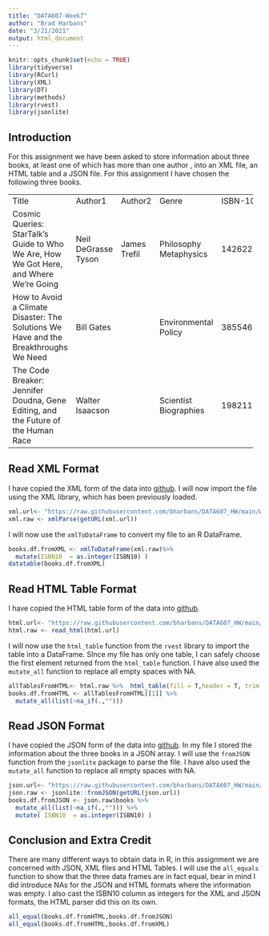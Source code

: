 ```yaml
---
title: "DATA607-Week7"
author: "Brad Harbans"
date: "3/21/2021"
output: html_document
---
```


```r
knitr::opts_chunk$set(echo = TRUE)
library(tidyverse)
library(RCurl)
library(XML)
library(DT)
library(methods)
library(rvest)
library(jsonlite)
```

## Introduction

For this assignment we have been asked to store information about three books, at least one of which has more than one author , into an XML file, an HTML table and a JSON file. For this assignment I have chosen the following three books.

+--------------------------------------------------------------------------------------+---------------------+--------------+------------------------+------------+----------+----------------------+
| Title                                                                                | Author1             | Author2      | Genre                  | ISBN-10    | Language | Publisher            |
+--------------------------------------------------------------------------------------+---------------------+--------------+------------------------+------------+----------+----------------------+
| Cosmic Queries: StarTalk's Guide to Who                                              | Neil DeGrasse Tyson | James Trefil | Philosophy Metaphysics | 1426221770 | English  | National Geographic  |
| We Are, How We Got Here, and Where We're Going                                       |                     |              |                        |            |          |                      |
+--------------------------------------------------------------------------------------+---------------------+--------------+------------------------+------------+----------+----------------------+
| How to Avoid a Climate Disaster: The Solutions We Have and the Breakthroughs We Need | Bill Gates          |              | Environmental Policy   | 385546130  | English  | Knopf                |
+--------------------------------------------------------------------------------------+---------------------+--------------+------------------------+------------+----------+----------------------+
| The Code Breaker: Jennifer Doudna, Gene Editing, and the Future of the Human Race    | Walter Isaacson     |              | Scientist Biographies  | 1982115858 | English  | Simon and Schuster     |
+--------------------------------------------------------------------------------------+---------------------+--------------+------------------------+------------+----------+----------------------+


## Read XML Format

I have copied the XML form of the data into [github](https://raw.githubusercontent.com/bharbans/DATA607_HW/main/Week%207/books.xml). I will now import the file using the XML library, which has been previously loaded.

```r
xml.url<- "https://raw.githubusercontent.com/bharbans/DATA607_HW/main/Week%207/books.xml"
xml.raw <- xmlParse(getURL(xml.url))
```


I will now use the `xmlToDataFrame` to convert my file to an R DataFrame. 
```r
books.df.fromXML <- xmlToDataFrame(xml.raw)%>% 
  mutate(ISBN10  = as.integer(ISBN10) )
datatable(books.df.fromXML) 
```


## Read HTML Table Format
I have copied the HTML table form of the data into [github](https://raw.githubusercontent.com/bharbans/DATA607_HW/main/Week%207/books.html). 
```r
html.url<- "https://raw.githubusercontent.com/bharbans/DATA607_HW/main/Week%207/books.html"
html.raw <- read_html(html.url)
```

I will now use the `html_table` function from the `rvest` library to import the table into a DataFrame. SInce my file has only one table, I can safely choose the first element returned from the `html_table` function. I have also used the `mutate_all` function to replace all empty spaces with NA.
```r
allTablesFromHTML<- html.raw %>%  html_table(fill = T,header = T, trim = T)
books.df.fromHTML <- allTablesFromHTML[[1]] %>% 
  mutate_all(list(~na_if(.,""))) 
```

## Read JSON Format
I have copied the JSON form of the data into [github](https://raw.githubusercontent.com/bharbans/DATA607_HW/main/Week%207/books.json).  In my file I stored the information about the three books in a JSON array. I will use the `fromJSON` function from the `jsonlite` package to parse the file. I have also used the `mutate_all` function to replace all empty spaces with NA.
```r
json.url<- "https://raw.githubusercontent.com/bharbans/DATA607_HW/main/Week%207/books.json"
json.raw <- jsonlite::fromJSON(getURL(json.url))
books.df.fromJSON <- json.raw$books %>% 
  mutate_all(list(~na_if(.,""))) %>% 
  mutate( ISBN10  = as.integer(ISBN10) )
```

## Conclusion and Extra Credit

There are many different ways to obtain data in R, in this assignment we are concerned with JSON, XML files and HTML Tables.  I will use the `all_equals` function to show that the three data frames are in fact equal, bear in mind I did introduce NAs for the JSON and HTML formats where the information was empty. I also cast the ISBN10 column as integers for the XML and JSON formats, the HTML parser did this on its own.

```r

all_equal(books.df.fromHTML,books.df.fromJSON)
all_equal(books.df.fromHTML,books.df.fromXML)

```
